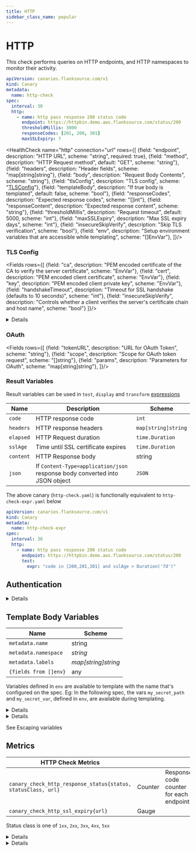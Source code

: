 ```yaml
---
title: HTTP
sidebar_class_name: popular
---
```


# <Icon name="http"/> HTTP

This check performs queries on HTTP endpoints, and HTTP namespaces to monitor their activity.

```yaml title=http-check.yaml
apiVersion: canaries.flanksource.com/v1
kind: Canary
metadata:
  name: http-check
spec:
  interval: 30
  http:
    - name: http pass response 200 status code
      endpoint: https://httpbin.demo.aws.flanksource.com/status/200
      thresholdMillis: 3000
      responseCodes: [201, 200, 301]
      maxSSLExpiry: 7
```

<HealthCheck name="http" connection="url"  rows={[
  {field: "endpoint", description: "HTTP URL", scheme: "string", required: true},
  {field: "method", description: "HTTP Request method", default: "GET", scheme: "string"},
  {field: "headers", description: "Header fields", scheme: "map[string]string"},
  {field: "body", description: "Request Body Contents", scheme: "string"},
  {field: "tlsConfig", description: "TLS config", scheme: "[TLSConfig](#tls-config)"},
  {field: "templateBody", description: "If true body is templated", default: false, scheme: "bool"},
  {field: "responseCodes", description: "Expected response codes", scheme: "[]int"},
  {field: "responseContent", description: "Expected response content", scheme: "string"},
  {field: "thresholdMillis", description: "Request timeout", default: 5000, scheme: "int"},
  {field: "maxSSLExpiry", description: "Max SSL expiry days", scheme: "int"},
  {field: "insecureSkipVerify", description: "Skip TLS verification", scheme: "bool"},
  {field: "env", description: "Setup environment variables that are accessible while templating", scheme: "[]EnvVar"},
]}/>

### TLS Config

<Fields rows={[
  {field: "ca", description: "PEM encoded certificate of the CA to verify the server certificate", scheme: "EnvVar"},
  {field: "cert", description: "PEM encoded client certificate", scheme: "EnvVar"},
  {field: "key", description: "PEM encoded client private key", scheme: "EnvVar"},
  {field: "handshakeTimeout", description: "Timeout for SSL handshake (defaults to 10 seconds)", scheme: "int"},
  {field: "insecureSkipVerify", description: "Controls whether a client verifies the server's certificate chain and host name", scheme: "bool"}
]}/>

<details summary="Example">

```yaml title=http-check.yaml
apiVersion: canaries.flanksource.com/v1
kind: Canary
metadata:
  name: http-check
spec:
  interval: 30
  http:
    - name: http pass response 200 status code
      url: https://httpbin.demo.aws.flanksource.com/status/200
      tlsConfig:
        ca:
          valueFrom:
            secretKeyRef:
              name: ca-cert
              key: ca.pem
```

</details>

### OAuth

<Fields rows={[
  {field: "tokenURL", description: "URL for OAuth Token", scheme: "string"},
  {field: "scope", description: "Scope for OAuth token request", scheme: "[]string"},
  {field: "params", description: "Parameters for OAuth", scheme: "map[string]string"},
]}/>

### Result Variables

Result variables can be used in `test`, `display` and `transform` [expressions](../concepts/expressions)

| Name      | Description                                                                 | Scheme              |
| --------- | --------------------------------------------------------------------------- | ------------------- |
| `code`    | HTTP response code                                                          | `int`               |
| `headers` | HTTP response headers                                                       | `map[string]string` |
| `elapsed` | HTTP Request duration                                                       | `time.Duration`     |
| `sslAge`  | Time until SSL certificate expires                                          | `time.Duration`     |
| `content` | HTTP Response body                                                          | string              |
| `json`    | If `Content-Type=application/json` response body converted into JSON object | `JSON`              |

The above canary (`http-check.yaml`) is functionally equivalent to `http-check-expr.yaml` below

```yaml title=http-check-expr.yaml
apiVersion: canaries.flanksource.com/v1
kind: Canary
metadata:
  name: http-check-expr
spec:
  interval: 30
  http:
    - name: http pass response 200 status code
      endpoint: https://httpbin.demo.aws.flanksource.com/status/200
      test:
        expr: "code in [200,201,301] and sslAge > Duration('7d')"
```

## Authentication

<details summary="Basic Authentication">

<div>
```yaml title="http_auth.yaml"   file=../../../modules/canary-checker/fixtures/minimal/http_auth.yaml
```
</div>
</details>

## Template Body Variables

| Name                          | Scheme              |
| ----------------------------- | ------------------- |
| `metadata.name`               | string              |
| `metadata.namespace` | _string_            |
| `metadata.labels`             | _map[string]string_ |
| `{fields from []env}`         | any                 |

Variables defined in `env` are available to template with the name that's configured on the spec.
Eg: In the following spec, the vars `my_secret_path` and `my_secret_var`, defined in `env`, are available during templating.

<details summary="Templating request body from env variables">

<div>
```yaml title="http_template.yaml"   file=../../../modules/canary-checker/fixtures/minimal/http_template.yaml
```
</div>
</details>

<details summary="Templating URL from env variables">
<div>
```yaml title="http_user_pass_template.yaml"
apiVersion: canaries.flanksource.com/v1
kind: Canary
metadata:
  name: http-basic-auth-url
  namespace: canaries
spec:
  http:
    - name: test-url-via-env
      # The URL can be templated from arbitrary values using the env field and $(.) syntax
      url: $(.url)
      env:
        - name: url
          value: https://hello:world2@httpbin.demo.aws.flanksource.com/basic-auth/hello/world2
    - name: test-basic-via-env
      # the url can be constructed from multiple variables
      url: https://$(.user):$(.pass)@httpbin.demo.aws.flanksource.com/basic-auth/hello/world
      templateBody: true
      body: |
        {{. | toJSONPretty " " }}
      responseCodes: [200]
      env:
        - name: user
          value: hello
        - name: pass
          value: world
```
</div>
</details>

See <CommonLink to="gotemplate" anchor="escaping">Escaping variables</CommonLink>

## Metrics

| **HTTP Check Metrics**                                        |         |                                         |
| ------------------------------------------------------------- | ------- | --------------------------------------- |
| `canary_check_http_response_status{status, statusClass, url}` | Counter | Response code counter for each endpoint |
| `canary_check_http_ssl_expiry{url}`                           | Gauge   |                                         |

Status class is one of `1xx`, `2xx`, `3xx`, `4xx`, `5xx`

<details summary="Adding custom metrics">

<div>
```yaml title="metrics.yaml"   file=../../../modules/canary-checker/fixtures/minimal/metrics.yaml
```
</div>
</details>

<details summary="Transforming metrics into individual checks">

<div>
```yaml title="metrics.yaml"   file=../../../modules/canary-checker/fixtures/minimal/metrics-transformed.yaml
```
</div>
</details>
